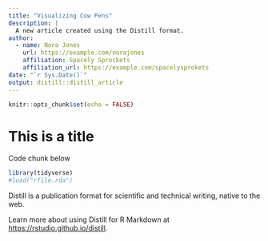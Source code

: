 ```yaml
---
title: "Visualizing Cow Pens"
description: |
  A new article created using the Distill format.
author:
  - name: Nora Jones 
    url: https://example.com/norajones
    affiliation: Spacely Sprockets
    affiliation_url: https://example.com/spacelysprokets
date: "`r Sys.Date()`"
output: distill::distill_article
---
```


```r
knitr::opts_chunk$set(echo = FALSE)
```

# This is a title
Code chunk below
``` r
library(tidyverse)
#load("rfile.rda")
```

Distill is a publication format for scientific and technical writing, native to the web.

Learn more about using Distill for R Markdown at <https://rstudio.github.io/distill>.
